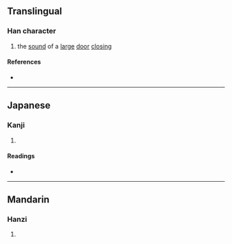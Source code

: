 {{character info/new}}
==Translingual==

===Han character===
{{Han char|rn=30|rad=口|as=06|sn=9|four=|canj=RFMU|ids=⿰口光}}

# the [[sound]] of a [[large]] [[door]] [[closing]]

====References====
* {{Han ref|kx=0186.030|dkj=03530|dj=0405.250|hdz=10615.010|uh=54A3|ud=21667}}

----

==Japanese==

===Kanji===
{{ja-kanji|grade=|rs=口06}}

# {{defn|lang=ja|sort=口06}}

====Readings====
* {{ja-readings|on=[[こう]] (kō)|kun=}}

----

==Mandarin==

===Hanzi===
{{cmn-hanzi|pin=[[guāng]] ([[guang1]])|wg=kuang<sup>1</sup>}}

# {{defn|lang=cmn|sort=口06}}